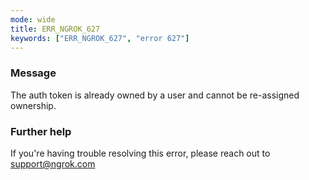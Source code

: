 ```yaml
---
mode: wide
title: ERR_NGROK_627
keywords: ["ERR_NGROK_627", "error 627"]
---
```


### Message

The auth token is already owned by a user and cannot be re-assigned ownership.

### Further help

If you're having trouble resolving this error, please reach out to [support@ngrok.com](mailto:support@ngrok.com?subject=Help%20with%20ERR_NGROK_627)
